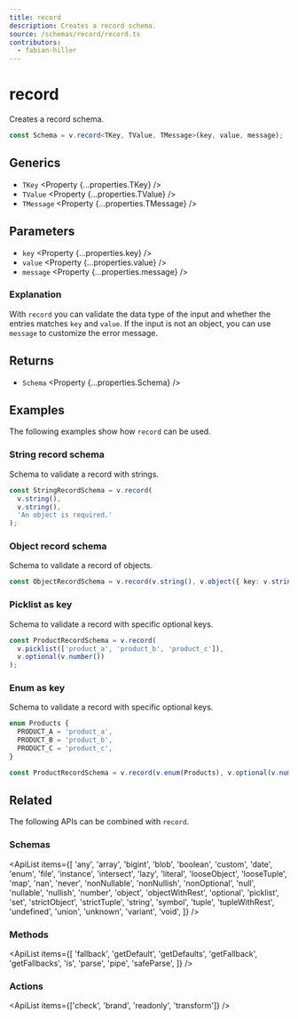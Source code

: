 ```yaml
---
title: record
description: Creates a record schema.
source: /schemas/record/record.ts
contributors:
  - fabian-hiller
---
```



# record

Creates a record schema.

```ts
const Schema = v.record<TKey, TValue, TMessage>(key, value, message);
```

## Generics

- `TKey` <Property {...properties.TKey} />
- `TValue` <Property {...properties.TValue} />
- `TMessage` <Property {...properties.TMessage} />

## Parameters

- `key` <Property {...properties.key} />
- `value` <Property {...properties.value} />
- `message` <Property {...properties.message} />

### Explanation

With `record` you can validate the data type of the input and whether the entries matches `key` and `value`. If the input is not an object, you can use `message` to customize the error message.

## Returns

- `Schema` <Property {...properties.Schema} />

## Examples

The following examples show how `record` can be used.

### String record schema

Schema to validate a record with strings.

```ts
const StringRecordSchema = v.record(
  v.string(),
  v.string(),
  'An object is required.'
);
```

### Object record schema

Schema to validate a record of objects.

```ts
const ObjectRecordSchema = v.record(v.string(), v.object({ key: v.string() }));
```

### Picklist as key

Schema to validate a record with specific optional keys.

```ts
const ProductRecordSchema = v.record(
  v.picklist(['product_a', 'product_b', 'product_c']),
  v.optional(v.number())
);
```

### Enum as key

Schema to validate a record with specific optional keys.

```ts
enum Products {
  PRODUCT_A = 'product_a',
  PRODUCT_B = 'product_b',
  PRODUCT_C = 'product_c',
}

const ProductRecordSchema = v.record(v.enum(Products), v.optional(v.number()));
```

## Related

The following APIs can be combined with `record`.

### Schemas

<ApiList
  items={[
    'any',
    'array',
    'bigint',
    'blob',
    'boolean',
    'custom',
    'date',
    'enum',
    'file',
    'instance',
    'intersect',
    'lazy',
    'literal',
    'looseObject',
    'looseTuple',
    'map',
    'nan',
    'never',
    'nonNullable',
    'nonNullish',
    'nonOptional',
    'null',
    'nullable',
    'nullish',
    'number',
    'object',
    'objectWithRest',
    'optional',
    'picklist',
    'set',
    'strictObject',
    'strictTuple',
    'string',
    'symbol',
    'tuple',
    'tupleWithRest',
    'undefined',
    'union',
    'unknown',
    'variant',
    'void',
  ]}
/>

### Methods

<ApiList
  items={[
    'fallback',
    'getDefault',
    'getDefaults',
    'getFallback',
    'getFallbacks',
    'is',
    'parse',
    'pipe',
    'safeParse',
  ]}
/>

### Actions

<ApiList items={['check', 'brand', 'readonly', 'transform']} />
